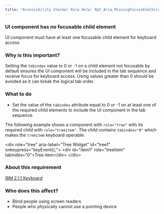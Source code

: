 ```yaml
---
title: "Accessibility Checker Rule Help: Rpt_Aria_MissingFocusableChild"
---
```


<div className="toolHelp">
<Row>
<Column colLg={16} colMd={8} colSm={4} className="toolHead">

### UI component has no focusable child element

<div id="locLevel"></div>

UI component must have at least one focusable child element for keyboard access

</Column>
</Row>
<Row>
<Column colLg={11} colMd={5} colSm={4} className="toolMain">

### Why is this important?

Setting the `tabindex` value to 0 or -1 on a child element not focusable by default ensures the UI component will be included in the tab sequence and receive focus for keyboard access. Using values greater than 0 should be avoided as it can break the logical tab order.

<div id="locSnippet"></div>

### What to do

* Set the value of the `tabindex` attribute equal to 0 or -1 on at least one of the required child elements to include the UI component in the tab sequence. 

The following example shows a component with `role="tree"` with its required child with `role="treeitem"`. The child contains `tabindex="0"` which makes the `treeitem` keyboard operable:

<CodeSnippet type="multi" light={true}>&lt;div role="tree" aria-label="Tree Widget" id="tree1" onkeypress="keyEvent();"&gt;
    &lt;div id="item1" role="treeitem" tabindex="0"&gt;Tree item&lt;/div&gt;
&lt;/div&gt;  </CodeSnippet>

</Column>
<Column colLg={5} colMd={3} colSm={4} className="toolLeft">

### About this requirement

[IBM 2.1.1 Keyboard](https://www.ibm.com/able/requirements/requirements/#2_1_1)

### Who does this affect?

* Blind people using screen readers
* People who physically cannot use a pointing device

</Column>
</Row>
</div>

